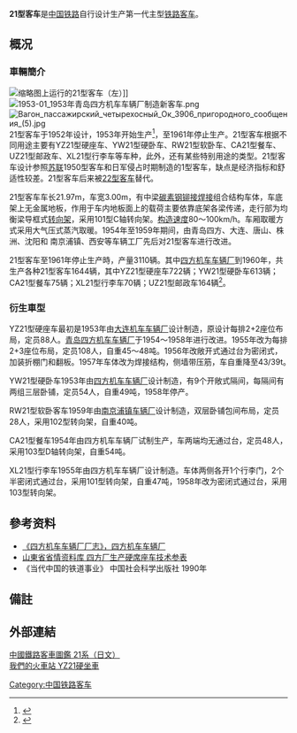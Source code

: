 {{鐵路車輛
|車輛名稱 = 中国铁路21型客车
|公司色 = #364E41
|圖像 = XL21_3318@CRM_(20150709141511).JPG
|pxl = 300px
|圖像說明 = 收藏于[[中国铁道博物馆|中国铁道博物馆]]的 XL<sub>21</sub>行李车 3318
|unit = 
|輛數 = 
|型號 = YZ<sub>21</sub> YW<sub>21</sub> RW<sub>21</sub> CA<sub>21</sub> UZ<sub>21</sub> XL<sub>21</sub>
|原產國 = 
|設計 = 
|製造商 = [[大连机车车辆|大连机车车辆]]、[[南车青岛四方机车车辆|四方机车车辆厂]]、[[南车南京浦镇车辆|南京浦镇车辆厂]]
|投產年份 = 1953年
|停產年份 = 1961年
|類型 = 
|訂單編號 = 
|車輛編號 = 
|衍生型 = 
|衍生自 = 
|營運路線 = 
|產量 = 
|設計最高速度 = 80 - 100
|營運最高速度 = 
|載客量 =
|編組載客量 = 
|編組長度 = 
|全長 = 21,970
|全闊 = 3,000
|全高 = 4,175
|車輛重量 = 
|編組總重量 = 
|軸距 = 
|軌距 = 1435
|輸出 = 
|轉向架 = 101、102或103
|驅動裝置 = 
|控制裝置 = 
|制動方式 = 
|製造年份 = 
|投入服務日期 = 
|備註 = 
|全寬備註 = 
}}
'''21型客车'''是[[中国铁路|中国铁路]]自行设计生产第一代主型[[铁路客车|铁路客车]]。

== 概况 ==
===車輛簡介===
[[File:Train_and_traffic_going_to_the_Great_Wall.jpg|缩略图]]上运行的21型客车（左）]]
[[File:1953-01_1953年青岛四方机车车辆厂制造新客车.png|thumb]]
[[File:Вагон_пассажирский_четырехосный_Ок_3906_пригородного_сообщения_(5).jpg|thumb]]
21型客车于1952年设计，1953年开始生产<ref name="sycl">{{cite book|author=沈阳铁路局车辆处; 沈阳铁路局史志办公室|title=沈阳铁路局志稿·车辆志|year=1990|publisher=[[沈阳铁路局|沈阳铁路局]]}}</ref>{{rp|312}}，至1961年停止生产。21型客车根据不同用途主要有YZ21型硬座车、YW21型硬卧车、RW21型软卧车、CA21型餐车、UZ21型邮政车、XL21型行李车等车种，此外，还有某些特别用途的类型。21型客车设计参照[[苏联|苏联]]1950型客车和日军侵占时期制造的1型客车，缺点是经济指标和舒适性较差。21型客车后来被[[中国铁路22型客车|22型客车]]替代。

21型客车车长21.97m，车宽3.00m，有中梁[[碳素钢|碳素钢]][[铆接|铆接]][[焊接|焊接]]组合结构车体，车底架上无金属地板，作用于车内地板面上的载荷主要依靠底架各梁传递，走行部为均衡梁导框式[[转向架|转向架]]，采用101型C轴转向架。[[构造速度|构造速度]]80～100km/h。车厢取暖方式采用大气压式蒸汽取暖。1954年至1959年期间，由青岛四方、大连、唐山、株洲、沈阳和 南京浦镇、西安等车辆工厂先后对21型客车进行改进。

21型客车至1961年停止生产時，产量3110辆。其中[[四方机车车辆厂|四方机车车辆厂]]到1960年，共生产各种21型客车1644辆，其中YZ21型硬座车722辆；YW21型硬卧车613辆；CA21型餐车75辆；XL21型行李车70辆；UZ21型邮政车164辆<ref>{{Cite web |url=http://sd.infobase.gov.cn/bin/mse.exe?seachword=&K=a&A=41&rec=313&run=13 |title=山東省省情資料庫 四方厂生产硬席座车技术参表 |accessdate=2011-10-06 |archive-date=2015-01-22 |archive-url=https://web.archive.org/web/20150122072354/http://sd.infobase.gov.cn/bin/mse.exe?seachword=&K=a&A=41&rec=313&run=13 |dead-url=no }}</ref>。

===衍生車型===
YZ21型硬座车最初是1953年由[[大连机车车辆厂|大连机车车辆厂]]设计制造，原设计每排2+2座位布局，定员88人。[[青岛四方机车车辆厂|青岛四方机车车辆厂]]于1954～1958年进行改进。1955年改为每排2+3座位布局，定员108人，自重45～48吨。1956年改敞开式通过台为密闭式，加装折棚门和翻板。1957年车体改为焊接结构，侧墙带压筋，车自重降至43/39t。　

YW21型硬卧车1953年由[[四方机车车辆厂|四方机车车辆厂]]设计制造，有9个开敞式隔间，每隔间有两组三层卧铺，定员54人，自重49吨，1958年停产。

RW21型软卧客车1959年由[[南京浦镇车辆厂|南京浦镇车辆厂]]设计制造，双层卧铺包间布局，定员28人，采用102型转向架，自重40吨。　

CA21型餐车1954年由四方机车车辆厂试制生产，车两端均无通过台，定员48人，采用103型D轴转向架，自重54吨。　

XL21型行李车1955年由四方机车车辆厂设计制造。车体两侧各开1个行李门，2个半密闭式通过台，采用101型转向架，自重47吨，1958年改为密闭式通过台，采用103型转向架。

==參考资料==
* [https://archive.is/20120712132516/http://qpinet.qingdao.gov.cn/shizhi.nsf/f4e0fbd36aa4be10482567b3001fc1d0/a5288a334027188648256747002b6abf?OpenDocument 《四方机车车辆厂厂志》，四方机车车辆厂]
* [https://web.archive.org/web/20150122072354/http://sd.infobase.gov.cn/bin/mse.exe?seachword=&K=a&A=41&rec=313&run=13  山東省省情资料库 四方厂生产硬席座车技术参表]
*《当代中国的铁道事业》 中国社会科学出版社 1990年
 
==備註==
{{reflist}}

==外部連結==
{{Commonscat|China Railways 21 passenger coaches}}
[https://web.archive.org/web/20120114133059/http://1st.geocities.jp/hokuman_hailaer1/tentetsuki/china/pc/class21.htm 中國鐵路客車圖鑑 21系（日文）]<br/>
[https://web.archive.org/web/20131011233311/http://www.trainfanz.com/trains_rolling_stock-coach-frame-3-hardseat-YZ21.htm 我們的火車站 YZ21硬坐車]

{{中国铁路客车}}

[[Category:中国铁路客车|Category:中国铁路客车]]